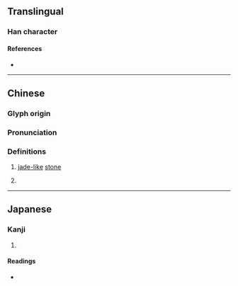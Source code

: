 {{character info}}
==Translingual==

===Han character===
{{Han char|rn=96|rad=玉|as=12|sn=16|four=17118|canj=MGNOT|ids=⿰𤣩登}}

====References====
* {{Han ref|kx=0741.260|dkj=21227|dj=1151.060|hdz=21138.150|uh=7492|ud=29842|bh=EA66|bd=60006}}

----

==Chinese==
{{zh-forms}}

===Glyph origin===
{{Han etym}}

===Pronunciation===
{{zh-pron
|m=dēng
|ma=y
|mc=y
|oc=y
|cat=n
}}

===Definitions===
{{zh-hanzi}}

# {{zh-hg}} [[jade]][[-like]] [[stone]]
# {{zh-used2|n}}

----

==Japanese==

===Kanji===
{{ja-kanji|grade=|rs=玉12}}

# {{rfdef|ja|sort=玉12}}

====Readings====
* {{ja-readings|on=[[とう]] (tō)|kun=[[いし]] (ishi)|nanori=}}